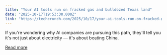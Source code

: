 ```yaml
---
title: "Your AI tools run on fracked gas and bulldozed Texas land"
date: "2025-10-17T19:53:30.000Z"
link: "https://techcrunch.com/2025/10/17/your-ai-tools-run-on-fracked-gas-and-bulldozed-texas-land/"
---
```


If you're wondering why AI companies are pursuing this path, they'll tell you it's not just about electricity — it's about beating China.

[Read more](https://techcrunch.com/2025/10/17/your-ai-tools-run-on-fracked-gas-and-bulldozed-texas-land/)
